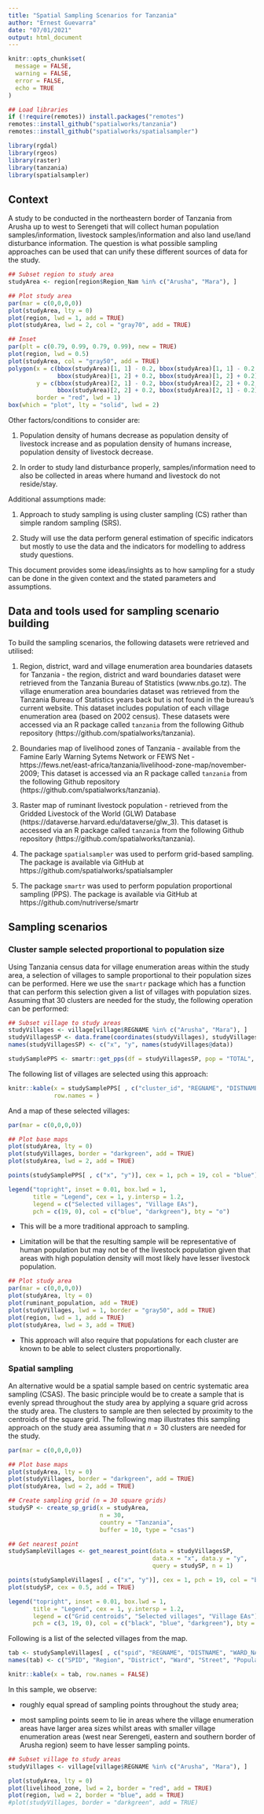 ```yaml
---
title: "Spatial Sampling Scenarios for Tanzania"
author: "Ernest Guevarra"
date: "07/01/2021"
output: html_document
---
```


```r
knitr::opts_chunk$set(
  message = FALSE,
  warning = FALSE,
  error = FALSE,
  echo = TRUE
)

## Load libraries
if (!require(remotes)) install.packages("remotes")
remotes::install_github("spatialworks/tanzania")
remotes::install_github("spatialworks/spatialsampler")

library(rgdal)
library(rgeos)
library(raster)
library(tanzania)
library(spatialsampler)
```

## Context
A study to be conducted in the northeastern border of Tanzania from Arusha up to west to Serengeti that will collect human population samples/information, livestock samples/information and also land use/land disturbance information. The question is what possible sampling approaches can be used that can unify these different sources of data for the study.

```r
## Subset region to study area
studyArea <- region[region$Region_Nam %in% c("Arusha", "Mara"), ]

## Plot study area
par(mar = c(0,0,0,0))
plot(studyArea, lty = 0)
plot(region, lwd = 1, add = TRUE)
plot(studyArea, lwd = 2, col = "gray70", add = TRUE)

## Inset
par(plt = c(0.79, 0.99, 0.79, 0.99), new = TRUE)
plot(region, lwd = 0.5)
plot(studyArea, col = "gray50", add = TRUE)
polygon(x = c(bbox(studyArea)[1, 1] - 0.2, bbox(studyArea)[1, 1] - 0.2,
              bbox(studyArea)[1, 2] + 0.2, bbox(studyArea)[1, 2] + 0.2),
        y = c(bbox(studyArea)[2, 1] - 0.2, bbox(studyArea)[2, 2] + 0.2,
              bbox(studyArea)[2, 2] + 0.2, bbox(studyArea)[2, 1] - 0.2),
        border = "red", lwd = 1)
box(which = "plot", lty = "solid", lwd = 2)
```

Other factors/conditions to consider are:

1. Population density of humans decrease as population density of livestock increase and as population density of humans increase, population density of livestock decrease.

2. In order to study land disturbance properly, samples/information need to also be collected in areas where humand and livestock do not reside/stay.

Additional assumptions made:

1. Approach to study sampling is using cluster sampling (CS) rather than simple random sampling (SRS).

2. Study will use the data perform general estimation of specific indicators but mostly to use the data and the indicators for modelling to address study questions.

This document provides some ideas/insights as to how sampling for a study can be done in the given context and the stated parameters and assumptions.

## Data and tools used for sampling scenario building

To build the sampling scenarios, the following datasets were retrieved and utilised:

1. Region, district, ward and village enumeration area boundaries datasets for Tanzania - the region, district and ward boundaries dataset were retrieved from the Tanzania Bureau of Statistics (www.nbs.go.tz). The village enumeration area boundaries dataset was retrieved from the Tanzania Bureau of Statistics years back but is not found in the bureau's current website. This dataset includes population of each village enumeration area (based on 2002 census). These datasets were accessed via an R package called `tanzania` from the following Github repository (https://github.com/spatialworks/tanzania).

2. Boundaries map of livelihood zones of Tanzania - available from the Famine Early Warning Sytems Network or FEWS Net - https://fews.net/east-africa/tanzania/livelihood-zone-map/november-2009; This dataset is accessed via an R package called `tanzania` from the following Github repository (https://github.com/spatialworks/tanzania).

3. Raster map of ruminant livestock population - retrieved from the Gridded Livestock of the World (GLW) Database (https://dataverse.harvard.edu/dataverse/glw_3). This dataset is accessed via an R package called `tanzania` from the following Github repository (https://github.com/spatialworks/tanzania).

4. The package `spatialsampler` was used to perform grid-based sampling. The package is available via GitHub at https://github.com/spatialworks/spatialsampler

5. The package `smartr` was used to perform population proportional sampling (PPS). The package is available via GitHub at https://github.com/nutriverse/smartr

## Sampling scenarios

### Cluster sample selected proportional to population size

Using Tanzania census data for village enumeration areas within the study area, a selection of villages to sample proportional to their population sizes can be performed. Here we use the `smartr` package which has a function that can perform this selection given a list of villages with population sizes. Assuming that 30 clusters are needed for the study, the following operation can be performed:

```r
## Subset village to study areas
studyVillages <- village[village$REGNAME %in% c("Arusha", "Mara"), ]
studyVillagesSP <- data.frame(coordinates(studyVillages), studyVillages@data)
names(studyVillagesSP) <- c("x", "y", names(studyVillages@data))

studySamplePPS <- smartr::get_pps(df = studyVillagesSP, pop = "TOTAL", m = 30)
```

The following list of villages are selected using this approach:

```r
knitr::kable(x = studySamplePPS[ , c("cluster_id", "REGNAME", "DISTNAME", "WARD_NAME", "STREET", "TOTAL")], 
             row.names = )
```

And a map of these selected villages:

```r
par(mar = c(0,0,0,0))

## Plot base maps
plot(studyArea, lty = 0)
plot(studyVillages, border = "darkgreen", add = TRUE)
plot(studyArea, lwd = 2, add = TRUE)

points(studySamplePPS[ , c("x", "y")], cex = 1, pch = 19, col = "blue")

legend("topright", inset = 0.01, box.lwd = 1,
       title = "Legend", cex = 1, y.intersp = 1.2,
       legend = c("Selected villages", "Village EAs"),
       pch = c(19, 0), col = c("blue", "darkgreen"), bty = "o")
```


* This will be a more traditional approach to sampling.

* Limitation will be that the resulting sample will be representative of human population but may not be of the livestock population given that areas with high population density will most likely have lesser livestock population.

```r
## Plot study area
par(mar = c(0,0,0,0))
plot(studyArea, lty = 0)
plot(ruminant_population, add = TRUE)
plot(studyVillages, lwd = 1, border = "gray50", add = TRUE)
plot(region, lwd = 1, add = TRUE)
plot(studyArea, lwd = 3, add = TRUE)
```

* This approach will also require that populations for each cluster are known to be able to select clusters proportionally.

### Spatial sampling

An alternative would be a spatial sample based on centric systematic area sampling (CSAS). The basic principle would be to create a sample that is evenly spread throughout the study area by applying a square grid across the study area. The clusters to sample are then selected by proximity to the centroids of the square grid. The following map illustrates this sampling approach on the study area assuming that $n = 30$ clusters are needed for the study.

```r
par(mar = c(0,0,0,0))

## Plot base maps
plot(studyArea, lty = 0)
plot(studyVillages, border = "darkgreen", add = TRUE)
plot(studyArea, lwd = 2, add = TRUE)

## Create sampling grid (n = 30 square grids)
studySP <- create_sp_grid(x = studyArea, 
                          n = 30,
                          country = "Tanzania", 
                          buffer = 10, type = "csas")

## Get nearest point
studySampleVillages <- get_nearest_point(data = studyVillagesSP,
                                         data.x = "x", data.y = "y",
                                         query = studySP, n = 1)

points(studySampleVillages[ , c("x", "y")], cex = 1, pch = 19, col = "blue")
plot(studySP, cex = 0.5, add = TRUE)

legend("topright", inset = 0.01, box.lwd = 1,
       title = "Legend", cex = 1, y.intersp = 1.2,
       legend = c("Grid centroids", "Selected villages", "Village EAs"),
       pch = c(3, 19, 0), col = c("black", "blue", "darkgreen"), bty = "o")
```

Following is a list of the selected villages from the map.

```r
tab <- studySampleVillages[ , c("spid", "REGNAME", "DISTNAME", "WARD_NAME", "STREET", "TOTAL")]
names(tab) <- c("SPID", "Region", "District", "Ward", "Street", "Population")

knitr::kable(x = tab, row.names = FALSE)
```

In this sample, we observe:

* roughly equal spread of sampling points throughout the study area;

* most sampling points seem to lie in areas where the village enumeration areas have larger area sizes whilst areas with smaller village enumeration areas (west near Serengeti, eastern and southern border of Arusha region) seem to have lesser sampling points.

```r
## Subset village to study areas
studyVillages <- village[village$REGNAME %in% c("Arusha", "Mara"), ]

plot(studyArea, lty = 0)
plot(livelihood_zone, lwd = 2, border = "red", add = TRUE)
plot(region, lwd = 2, border = "blue", add = TRUE)
#plot(studyVillages, border = "darkgreen", add = TRUE)
```



